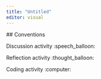 ```yaml
---
title: "Untitled"
editor: visual
---
```


\## Conventions

Discussion activity :speech_balloon:

Reflection activity :thought_balloon:

Coding activity :computer:
